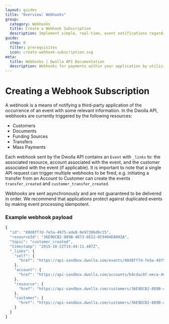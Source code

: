 ```yaml
---
layout: guides
title: "Overview: Webhooks"
group:
  category: Webhooks
  title: Create a Webhook Subscription
  description: Implement simple, real-time, event notifications regarding account and transaction status, and more.
guide:
  step: 0
  filter: prerequisites
  icon: create-webhook-subscription.svg
meta:
  title: Webhooks | Dwolla API Documentation
  description: Webhooks for payments within your application by utilizing our open API with no per transaction fees.
---
```


# Creating a Webhook Subscription

A webhook is a means of notifying a third-party application of the occurrence of an event with some relevant information. In the Dwolla API, webhooks are currently triggered by the following resources:

- Customers
- Documents
- Funding Sources
- Transfers
- Mass Payments

Each webhook sent by the Dwolla API contains an `Event` with `_links` to: the associated resource, account associated with the event, and the customer associated with the event (if applicable). It is important to note that a single API request can trigger multiple webhooks to be fired, e.g. initiating a transfer from an Account to Customer can create the events `transfer_created` and `customer_transfer_created`.

<AlertBar variation="info">
  Webhooks are sent asynchronously and are not guaranteed to be delivered in
  order. We recommend that applications protect against duplicated events by
  making event processing idempotent.
</AlertBar>

### Example webhook payload

```javascript
{
  "id": "80d8ff7d-7e5a-4975-ade8-9e97306d6c15",
  "resourceId": "36E9DCB2-889B-4873-8E52-0C9404EA002A",
  "topic": "customer_created",
  "timestamp": "2015-10-22T14:44:11.407Z",
  "_links": {
    "self": {
      "href": "https://api-sandbox.dwolla.com/events/80d8ff7d-7e5a-4975-ade8-9e97306d6c15"
    },
    "account": {
      "href": "https://api-sandbox.dwolla.com/accounts/b4cdac07-eeca-4059-a29c-48900e453d54"
    },
    "resource": {
      "href": "https://api-sandbox.dwolla.com/customers/36E9DCB2-889B-4873-8E52-0C9404EA002A"
    },
    "customer": {
      "href": "https://api-sandbox.dwolla.com/customers/36E9DCB2-889B-4873-8E52-0C9404EA002A"
    }
  }
}
```
